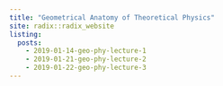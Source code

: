 ```yaml
---
title: "Geometrical Anatomy of Theoretical Physics"
site: radix::radix_website
listing: 
  posts:
    - 2019-01-14-geo-phy-lecture-1
    - 2019-01-21-geo-phy-lecture-2
    - 2019-01-22-geo-phy-lecture-3
---
```






